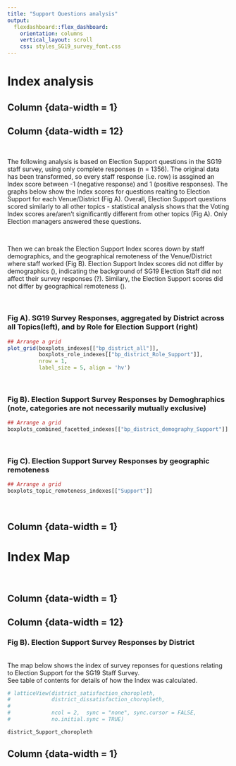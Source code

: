 ```yaml
---
title: "Support Questions analysis"
output: 
  flexdashboard::flex_dashboard:
    orientation: columns
    vertical_layout: scroll
    css: styles_SG19_survey_font.css
---
```




Index analysis
=====================================

Column {data-width = 1}
-----------------------------------------------------------------------

Column {data-width = 12}
-----------------------------------------------------------------------

\

The following analysis is based on Election Support questions in the SG19 staff survey,
using only complete responses (n = 1356). The original data has been transformed,
so every staff response (i.e. row) is assgined an Index score between -1 (negative response)
and 1 (positive responses). The graphs below show the Index scores for questions 
realting to Election Support for each Venue/District (Fig A). Overall, Election Support 
questions scored similarly to all other topics - statistical analysis shows that the Voting 
Index scores are/aren't significantly different from other topics (Fig A). Only Election 
managers answered these questions.

\

Then we can break the Election Support Index scores down by staff demographics, and the 
geographical remoteness of the Venue/District where staff worked (Fig B). Election Support 
Index scores did not differ by demographics (), indicating the background of SG19 Election 
Staff did not affect their survey responses (?). Similary, the Election Support scores did 
not differ by geographical remoteness ().

\


### **Fig A). SG19 Survey Responses, aggregated by District across all Topics(left), and by Role for Election Support (right)**

```r

## Arrange a grid
plot_grid(boxplots_indexes[["bp_district_all"]], 
          boxplots_role_indexes[["bp_district_Role_Support"]],
          nrow = 1,
          label_size = 5, align = 'hv')

```

\

### **Fig B). Election Support Survey Responses by Demoghraphics (note, categories are not necessarily mutually exclusive)**

```r

## Arrange a grid
boxplots_combined_facetted_indexes[["bp_district_demography_Support"]]

```

\

### **Fig C). Election Support Survey Responses by geographic remoteness**

```r

## Arrange a grid
boxplots_topic_remoteness_indexes[["Support"]]

```

\


Column {data-width = 1}
-----------------------------------------------------------------------




Index Map
=====================================

\

Column {data-width = 1}
-----------------------------------------------------------------------


Column {data-width = 12}
-----------------------------------------------------------------------

### **Fig B). Election Support Survey Responses by District**

</br> The map below shows the index of survey reponses for questions relating to Election Support for the SG19 Staff Survey.
</br> See table of contents for details of how the Index was calculated.

```r

# latticeView(district_satisfaction_choropleth, 
#             district_dissatisfaction_choropleth,
#             
#             ncol = 2,  sync = "none", sync.cursor = FALSE,
#             no.initial.sync = TRUE)

district_Support_choropleth


```


Column {data-width = 1}
-----------------------------------------------------------------------


<!-- Sentiment Analysis -->
<!-- ===================================== -->


<!-- Column {data-width = 1} -->
<!-- ----------------------------------------------------------------------- -->


<!-- Column {data-width = 12} -->
<!-- ----------------------------------------------------------------------- -->


<!-- Column {data-width = 1} -->
<!-- ----------------------------------------------------------------------- -->



